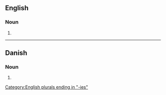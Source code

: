 {{also|Furies}}

==English==

===Noun===
{{head|en|noun plural form}}

# {{plural of|fury|lang=en}}

[[Category:English plurals ending in "-ies"]]

----

==Danish==

===Noun===
{{head|da|noun form}}

# {{genitive singular indefinite of|furie|lang=da}}